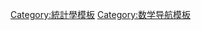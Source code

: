 {{Navbox
|name    = 常见一元概率分布
|title   = 常见{{link-en|一元分布|Univariate distribution|一元}}[[概率分布]]
|state = {{{state<includeonly>|uncollapsed</includeonly>}}} 
|listclass = hlist
|image   = 
|above   = 

|group1  = [[连续概率分布|连续]]
|list1= 
* [[Β分布|Β]]
* [[柯西分布|柯西]]
* [[卡方分佈|χ²]]
* [[指数分布|指数]]
* [[F-分布|''F'']]
* [[伽玛分布|Γ]]
* [[拉普拉斯分布|拉普拉斯]]
* [[对数正态分布|对数正态]]
* [[正态分布|正态]]
* [[帕累托分布|帕累托]]
* [[司徒頓t分布|学生''t'']]
* [[連續型均勻分布|均匀]]
* [[韦伯分布|韦伯]]

|group2  = [[离散概率分布|离散]]
|list2   = 
* [[伯努利分布|伯努利]]
* [[二項式分布|二项]]
* [[離散型均勻分佈|离散均匀]]
* [[幾何分佈|几何]]
* [[超几何分布|超几何]]
* [[负二项分布|负二项]]
* [[卜瓦松分布|泊松]]

|below   = {{link-en|概率分布列表|List of probability distributions}}
}}<noinclude>
[[Category:統計學模板]]
[[Category:数学导航模板]]
</noinclude>
